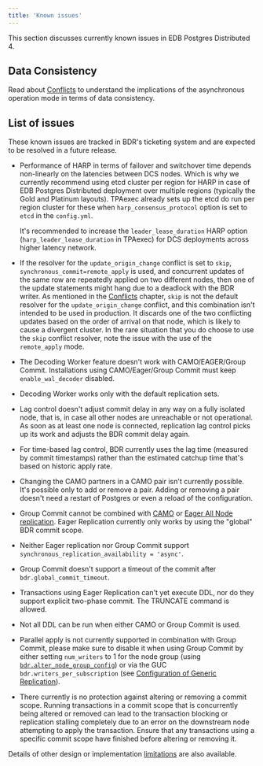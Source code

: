 ```yaml
---
title: 'Known issues'
---
```


This section discusses currently known issues in EDB Postgres Distributed 4.

## Data Consistency

Read about [Conflicts](/pgd/4/bdr/conflicts/) to understand
the implications of the asynchronous operation mode in terms of data
consistency.

## List of issues

These known issues are tracked in BDR's
ticketing system and are expected to be resolved in a future
release.

-   Performance of HARP in terms of failover and switchover time depends
    non-linearly on the latencies between DCS nodes. Which is why
    we currently recommend using etcd cluster per region for HARP in case
    of EDB Postgres Distributed deployment over multiple regions (typically
    the Gold and Platinum layouts). TPAexec already sets up the etcd do run
    per region cluster for these when `harp_consensus_protocol` option
    is set to `etcd` in the `config.yml`.

    It's recommended to increase the `leader_lease_duration` HARP option
    (`harp_leader_lease_duration` in TPAexec) for DCS deployments across higher
    latency network.

-   If the resolver for the `update_origin_change` conflict
    is set to `skip`, `synchronous_commit=remote_apply` is used, and
    concurrent updates of the same row are repeatedly applied on two
    different nodes, then one of the update statements might hang due
    to a deadlock with the BDR writer.  As mentioned in the
    [Conflicts](/pgd/4/bdr/conflicts/) chapter, `skip` is not the default
    resolver for the `update_origin_change` conflict, and this
    combination isn't intended to be used in production. It discards
    one of the two conflicting updates based on the order of arrival
    on that node, which is likely to cause a divergent cluster.
    In the rare situation that you do choose to use the `skip`
    conflict resolver,  note the issue with the use of the
    `remote_apply` mode.

-   The Decoding Worker feature doesn't work with CAMO/EAGER/Group Commit.
    Installations using CAMO/Eager/Group Commit must keep `enable_wal_decoder`
    disabled.

-   Decoding Worker works only with the default replication sets.

-   Lag control doesn't adjust commit delay in any way on a fully
    isolated node, that is, in case all other nodes are unreachable or not
    operational. As soon as at least one node is connected, replication
    lag control picks up its work and adjusts the BDR commit delay
    again.

-   For time-based lag control, BDR currently uses the lag time (measured
    by commit timestamps) rather than the estimated catchup time that's
    based on historic apply rate.

-   Changing the CAMO partners in a CAMO pair isn't currently possible.
    It's possible only to add or remove a pair.
    Adding or removing a pair doesn't need a restart of Postgres or even a
    reload of the configuration.

-   Group Commit cannot be combined with [CAMO](/pgd/4/bdr/camo/) or [Eager All Node
    replication](/pgd/4/bdr/eager/). Eager Replication currently only works by using the
    "global" BDR commit scope.

-   Neither Eager replication nor Group Commit support
   `synchronous_replication_availability = 'async'`.

-   Group Commit doesn't support a timeout of the
    commit after `bdr.global_commit_timeout`.

-   Transactions using Eager Replication can't yet execute DDL,
    nor do they support explicit two-phase commit.
    The TRUNCATE command is allowed.

-   Not all DDL can be run when either CAMO or Group Commit is used.

-   Parallel apply is not currently supported in combination with Group
    Commit, please make sure to disable it when using Group Commit by
    either setting `num_writers` to 1 for the node group (using
    [`bdr.alter_node_group_config`](/pgd/4/bdr/nodes#bdralter_node_group_config)) or
    via the GUC `bdr.writers_per_subscription` (see
    [Configuration of Generic Replication](/pgd/4/bdr/configuration#generic-replication)).

-   There currently is no protection against altering or removing a commit
    scope. Running transactions in a commit scope that is concurrently
    being altered or removed can lead to the transaction blocking or
    replication stalling completely due to an error on the downstream node
    attempting to apply the transaction. Ensure that any transactions
    using a specific commit scope have finished before altering or removing it.


Details of other design or implementation [limitations](limitations) are also available.